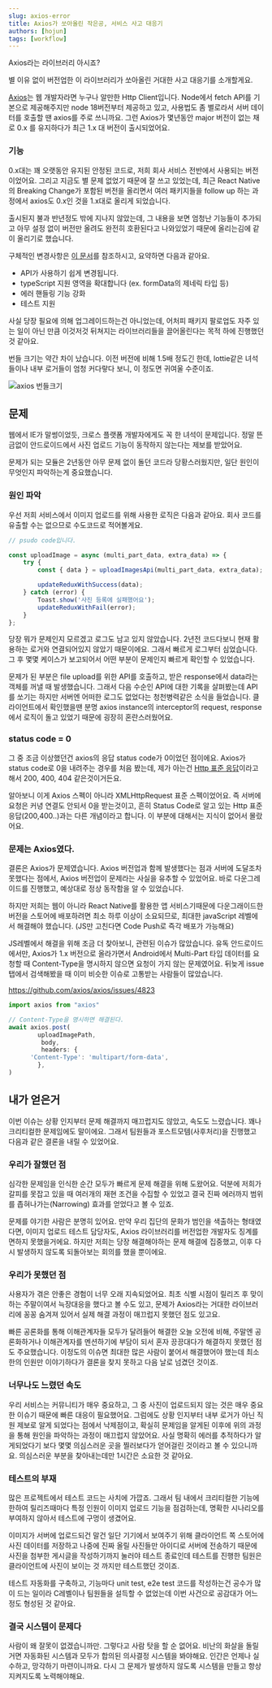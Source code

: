 ```yaml
---
slug: axios-error
title: Axios가 쏘아올린 작은공, 서비스 사고 대응기
authors: [hojun]
tags: [workflow]
---
```


Axios라는 라이브러리 아시죠?

별 이유 없이 버전업한 이 라이브러리가 쏘아올린 거대한 사고 대응기를 소개할게요.

[Axios](https://axios-http.com/kr/docs/intro)는 웹 개발자라면 누구나 알만한 Http Client입니다. Node에서 fetch API를 기본으로 제공해주지만 node 18버전부터 제공하고 있고, 사용법도 좀 별로라서 서버 데이터를 호출할 땐 axios를 주로 쓰니까요. 그런 Axios가 몇년동안 major 버전이 없는 채로 0.x 를 유지하다가 최근 1.x 대 버전이 출시되었어요.

### 기능

0.x대는 꽤 오랫동안 유지된 안정된 코드로, 저희 회사 서비스 전반에서 사용되는 버전이었어요. 그리고 지금도 별 문제 없었기 때문에 잘 쓰고 있었는데, 최근 React Native의 Breaking Change가 포함된 버전을 올리면서 여러 패키지들을 follow up 하는 과정에서 axios도 0.x인 것을 1.x대로 올리게 되었습니다.

출시된지 불과 반년정도 밖에 지나지 않았는데, 그 내용을 보면 엄청난 기능들이 추가되고 아무 설정 없이 버전만 올려도 완전히 호환된다고 나와있었기 때문에 올리는김에 같이 올리기로 했습니다.

구체적인 변경사항은 [이 문서](https://github.com/axios/axios/releases/tag/v1.0.0)를 참조하시고, 요약하면 다음과 같아요.

- API가 사용하기 쉽게 변경됩니다.
- typeScript 지원 영역을 확대합니다 (ex. formData의 제네릭 타입 등)
- 에러 핸들링 기능 강화
- 테스트 지원

사실 당장 필요에 의해 업그레이드하는건 아니었는데, 어처피 패키지 팔로업도 자주 있는 일이 아닌 만큼 이것저것 뒤쳐지는 라이브러리들을 끌어올린다는 목적 하에 진행했던 것 같아요.

번들 크기는 약간 차이 났습니다. 이전 버전에 비해 1.5배 정도긴 한데, lottie같은 녀석들이나 내부 로거들이 엄청 커다랗다 보니, 이 정도면 귀여울 수준이죠.

![axios 번들크기](<https://lnwblzacktgzeiihvxtu.supabase.co/storage/v1/object/public/contents/prod/1%20(1).png>)

## 문제

웹에서 IE가 말썽이었듯, 크로스 플랫폼 개발자에게도 꼭 한 녀석이 문제입니다. 정말 뜬금없이 안드로이드에서 사진 업로드 기능이 동작하지 않는다는 제보를 받았어요.

문제가 되는 모듈은 2년동안 아무 문제 없이 돌던 코드라 당황스러웠지만, 일단 원인이 무엇인지 파악하는게 중요했습니다.

### 원인 파악

우선 저희 서비스에서 이미지 업로드를 위해 사용한 로직은 다음과 같아요. 회사 코드를 유출할 수는 없으므로 수도코드로 적어볼게요.

```jsx
// psudo code입니다.

const uploadImage = async (multi_part_data, extra_data) => {
	try {
		const { data } = uploadImagesApi(multi_part_data, extra_data);

		updateReduxWithSuccess(data);
	} catch (error) {
		Toast.show('사진 등록에 실패했어요');
		updateReduxWithFail(error);
	}
};
```

당장 뭐가 문제인지 모르겠고 로그도 남고 있지 않았습니다. 2년전 코드다보니 현재 활용하는 로거와 연결되어있지 않았기 때문이에요. 그래서 빠르게 로그부터 심었습니다. 그 후 몇몇 케이스가 보고되어서 어떤 부분이 문제인지 빠르게 확인할 수 있었습니다.

문제가 된 부분은 file upload를 위한 API를 호출하고, 받은 response에서 data라는 객체를 꺼낼 때 발생했습니다. 그래서 다음 수순인 API에 대한 기록을 살펴봤는데 API를 쏘기는 하지만 서버엔 어떠한 로그도 없었다는 청천병력같은 소식을 들었습니다. 클라이언트에서 확인했을땐 분명 axios instance의 interceptor의 request, response 에서 로직이 돌고 있었기 때문에 굉장히 혼란스러웠어요.

### status code = 0

그 중 조금 이상했던건 axios의 응답 status code가 0이었던 점이에요. Axios가 status code로 0을 내려주는 경우를 처음 봤는데, 제가 아는건 [Http 표준 응답](https://en.wikipedia.org/wiki/List_of_HTTP_status_codes)이라고 해서 200, 400, 404 같은것이거든요.

알아보니 이게 Axios 스펙이 아니라 XMLHttpRequest 표준 스펙이었어요. 즉 서버에 요청은 커녕 연결도 안되서 0을 받는것이고, 흔히 Status Code로 알고 있는 Http 표준 응답(200,400..)과는 다른 개념이라고 합니다. 이 부분에 대해서는 지식이 없어서 몰랐어요.

### 문제는 Axios였다.

결론은 Axios가 문제였습니다. Axios 버전업과 함께 발생했다는 점과 서버에 도달조차 못했다는 점에서, Axios 버전업이 문제라는 사실을 유추할 수 있었어요. 바로 다운그레이드를 진행했고, 예상대로 정상 동작함을 알 수 있었습니다.

하지만 저희는 웹이 아니라 React Native를 활용한 앱 서비스기때문에 다운그래이드한 버전을 스토어에 배포하려면 최소 하루 이상이 소요되므로, 최대한 javaScript 레벨에서 해결해야 했습니다. (JS만 고친다면 Code Push로 즉각 배포가 가능해요)

JS레벨에서 해결을 위해 조금 더 찾아보니, 관련된 이슈가 많았습니다. 유독 안드로이드에서만, Axios가 1.x 버전으로 올라가면서 Android에서 Multi-Part 타입 데이터를 요청할 때 Content-Type을 명시하지 않으면 요청이 가지 않는 문제였어요. 뒤늦게 issue 탭에서 검색해봤을 때 이미 비슷한 이슈로 고통받는 사람들이 많았습니다.

https://github.com/axios/axios/issues/4823

```jsx
import axios from "axios"

// Content-Type을 명시하면 해결된다.
await axios.post(
		uploadImagePath,
		 body,
		 headers: {
      'Content-Type': 'multipart/form-data',
		},
)
```

## 내가 얻은거

이번 이슈는 상황 인지부터 문제 해결까지 매끄럽지도 않았고, 속도도 느렸습니다. 꽤나 크리티컬한 문제임에도 말이에요. 그래서 팀원들과 포스트모템(사후처리)을 진행했고 다음과 같은 결론을 내릴 수 있었어요.

### 우리가 잘했던 점

심각한 문제임을 인식한 순간 모두가 빠르게 문제 해결을 위해 도왔어요. 덕분에 저희가 갈피를 못잡고 있을 때 여러개의 재현 조건을 수집할 수 있었고 결국 진짜 에러까지 범위를 좁혀나가는(Narrowing) 효과를 얻었다고 볼 수 있죠.

문제를 야기한 사람은 분명히 있어요. 만약 우리 집단의 문화가 범인을 색출하는 형태였다면, 이미지 업로드 테스트 담당자도, Axios 라이브러리를 버전업한 개발자도 징계를 면하지 못했을거에요. 하지만 저희는 당장 해결해야하는 문제 해결에 집중했고, 이후 다시 발생하지 않도록 되돌아보는 회의를 했을 뿐이에요.

### 우리가 못했던 점

사용자가 겪은 안좋은 경험이 너무 오래 지속되었어요. 최초 식별 시점이 릴리즈 후 맞이하는 주말이여서 늑장대응을 했다고 볼 수도 있고, 문제가 Axios라는 거대한 라이브러리에 꽁꽁 숨겨져 있어서 실제 해결 과정이 매끄럽지 못했던 점도 있고요.

빠른 공론화를 통해 이해관계자들 모두가 달려들어 해결한 오늘 오전에 비해, 주말엔 공론화하거나 이해관계자를 멘션하기에 부담이 되서 혼자 끙끙대다가 해결하지 못했던 점도 주요했습니다. 이정도의 이슈면 최대한 많은 사람이 붙어서 해결했어야 했는데 최소한의 인원만 이야기하다가 결론을 찾지 못하고 다음 날로 넘겼던 것이죠.

### 너무나도 느렸던 속도

우리 서비스는 커뮤니티가 매우 중요하고, 그 중 사진이 업로드되지 않는 것은 매우 중요한 이슈기 때문에 빠른 대응이 필요했어요. 그럼에도 상황 인지부터 내부 로거가 아닌 직원 제보로 알게 되었다는 점에서 낙제점이고, 확실히 문제임을 알게된 이후에 위의 과정을 통해 원인을 파악하는 과정이 매끄럽지 않았어요. 사실 명확히 에러를 추적하다가 알게되었다기 보다 몇몇 의심스러운 곳을 찔러보다가 얻어걸린 것이라고 볼 수 있으니까요. 의심스러운 부분을 찾아내는데만 1시간은 소요한 것 같아요.

### 테스트의 부재

많은 프로젝트에서 테스트 코드는 사치에 가깝죠. 그래서 팀 내에서 크리티컬한 기능에 한하여 릴리즈때마다 특정 인원이 이미지 업로드 기능을 점검하는데, 명확한 시나리오를 부여하지 않아서 테스트에 구멍이 생겼어요.

이미지가 서버에 업로드되건 말건 일단 기기에서 보여주기 위해 클라이언트 쪽 스토어에 사진 데이터를 저장하고 나중에 진짜 올릴 사진들만 아이디로 서버에 전송하기 때문에 사진을 첨부한 게시글을 작성하기까지 눌러야 테스트 종료인데 테스트를 진행한 팀원은 클라이언트에 사진이 보이는 것 까지만 테스트했던 것이죠.

테스트 자동화를 구축하고, 기능마다 unit test, e2e test 코드를 작성하는건 공수가 많이 드는 일이라 C레벨이나 팀원들을 설득할 수 없었는데 이번 사건으로 공감대가 어느정도 형성된 것 같아요.

### 결국 시스템이 문제다

사람이 왜 잘못이 없겠습니까만. 그렇다고 사람 탓을 할 순 없어요. 비난의 화살을 돌릴거면 자동화된 시스템과 모두가 합의된 의사결정 시스템을 봐야해요. 인간은 언제나 실수하고, 망각하기 마련이니까요. 다시 그 문제가 발생하지 않도록 시스템을 만들고 항상 지켜지도록 노력해야해요.
